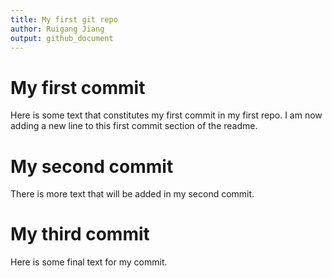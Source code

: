 ```yaml
---
title: My first git repo
author: Ruigang Jiang
output: github_document
---
```


# My first commit

Here is some text that constitutes my first commit in my first repo.
I am now adding a new line to this first commit section of the readme.

# My second commit

There is more text that will be added in my second commit.

# My third commit

Here is some final text for my commit.